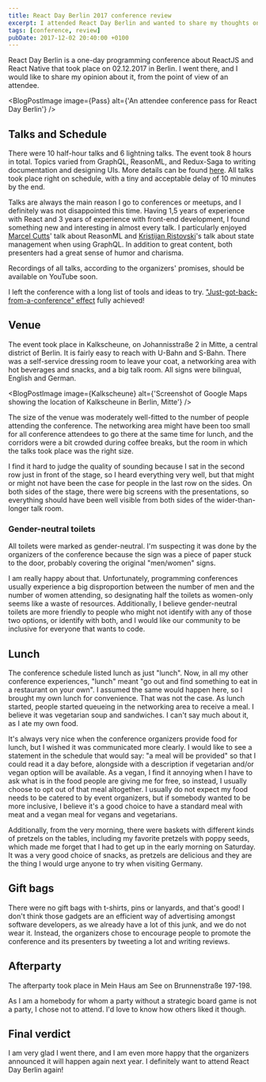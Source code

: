 ```yaml
---
title: React Day Berlin 2017 conference review
excerpt: I attended React Day Berlin and wanted to share my thoughts on it.
tags: [conference, review]
pubDate: 2017-12-02 20:40:00 +0100
---
```



React Day Berlin is a one-day programming conference about ReactJS and React Native that took place on 02.12.2017 in Berlin. I went there, and I would like to share my opinion about it, from the point of view of an attendee.

<BlogPostImage
  image={Pass}
  alt={'An attendee conference pass for React Day Berlin'}
/>

## Talks and Schedule

There were 10 half-hour talks and 6 lightning talks. The event took 8 hours in total. Topics varied from GraphQL, ReasonML, and Redux-Saga to writing documentation and designing UIs. More details can be found [here](https://reactday.berlin/#talks). All talks took place right on schedule, with a tiny and acceptable delay of 10 minutes by the end.

Talks are always the main reason I go to conferences or meetups, and I definitely was not disappointed this time. Having 1,5 years of experience with React and 3 years of experience with front-end development, I found something new and interesting in almost every talk. I particularly enjoyed [Marcel Cutts](https://twitter.com/marcelcutts)' talk about ReasonML and [Kristijan Ristovski](https://twitter.com/thekitze)'s talk about state management when using GraphQL. In addition to great content, both presenters had a great sense of humor and charisma.

Recordings of all talks, according to the organizers' promises, should be available on YouTube soon.

I left the conference with a long list of tools and ideas to try. ["Just-got-back-from-a-conference" effect](http://www.commitstrip.com/en/2016/04/26/the-just-got-back-from-a-conference-effect/) fully achieved!

## Venue

The event took place in Kalkscheune, on Johannisstraße 2 in Mitte, a central district of Berlin. It is fairly easy to reach with U-Bahn and S-Bahn. There was a self-service dressing room to leave your coat, a networking area with hot beverages and snacks, and a big talk room. All signs were bilingual, English and German.

<BlogPostImage
  image={Kalkscheune}
  alt={'Screenshot of Google Maps showing the location of Kalkscheune in Berlin, Mitte'}
/>

The size of the venue was moderately well-fitted to the number of people attending the conference. The networking area might have been too small for all conference attendees to go there at the same time for lunch, and the corridors were a bit crowded during coffee breaks, but the room in which the talks took place was the right size.

I find it hard to judge the quality of sounding because I sat in the second row just in front of the stage, so I heard everything very well, but that might or might not have been the case for people in the last row on the sides. On both sides of the stage, there were big screens with the presentations, so everything should have been well visible from both sides of the wider-than-longer talk room.

### Gender-neutral toilets

All toilets were marked as gender-neutral. I'm suspecting it was done by the organizers of the conference because the sign was a piece of paper stuck to the door, probably covering the original "men/women" signs.

I am really happy about that. Unfortunately, programming conferences usually experience a big disproportion between the number of men and the number of women attending, so designating half the toilets as women-only seems like a waste of resources. Additionally, I believe gender-neutral toilets are more friendly to people who might not identify with any of those two options, or identify with both, and I would like our community to be inclusive for everyone that wants to code.

## Lunch

The conference schedule listed lunch as just "lunch". Now, in all my other conference experiences, "lunch" meant "go out and find something to eat in a restaurant on your own". I assumed the same would happen here, so I brought my own lunch for convenience. That was not the case. As lunch started, people started queueing in the networking area to receive a meal. I believe it was vegetarian soup and sandwiches. I can't say much about it, as I ate my own food.

It's always very nice when the conference organizers provide food for lunch, but I wished it was communicated more clearly. I would like to see a statement in the schedule that would say: "a meal will be provided" so that I could read it a day before, alongside with a description if vegetarian and/or vegan option will be available. As a vegan, I find it annoying when I have to ask what is in the food people are giving me for free, so instead, I usually choose to opt out of that meal altogether. I usually do not expect my food needs to be catered to by event organizers, but if somebody wanted to be more inclusive, I believe it's a good choice to have a standard meal with meat and a vegan meal for vegans and vegetarians.

Additionally, from the very morning, there were baskets with different kinds of pretzels on the tables, including my favorite pretzels with poppy seeds, which made me forget that I had to get up in the early morning on Saturday. It was a very good choice of snacks, as pretzels are delicious and they are the thing I would urge anyone to try when visiting Germany.

## Gift bags

There were no gift bags with t-shirts, pins or lanyards, and that's good! I don't think those gadgets are an efficient way of advertising amongst software developers, as we already have a lot of this junk, and we do not wear it. Instead, the organizers chose to encourage people to promote the conference and its presenters by tweeting a lot and writing reviews.

## Afterparty

The afterparty took place in Mein Haus am See on Brunnenstraße 197-198.

As I am a homebody for whom a party without a strategic board game is not a party, I chose not to attend. I'd love to know how others liked it though.

## Final verdict

I am very glad I went there, and I am even more happy that the organizers announced it will happen again next year. I definitely want to attend React Day Berlin again!


